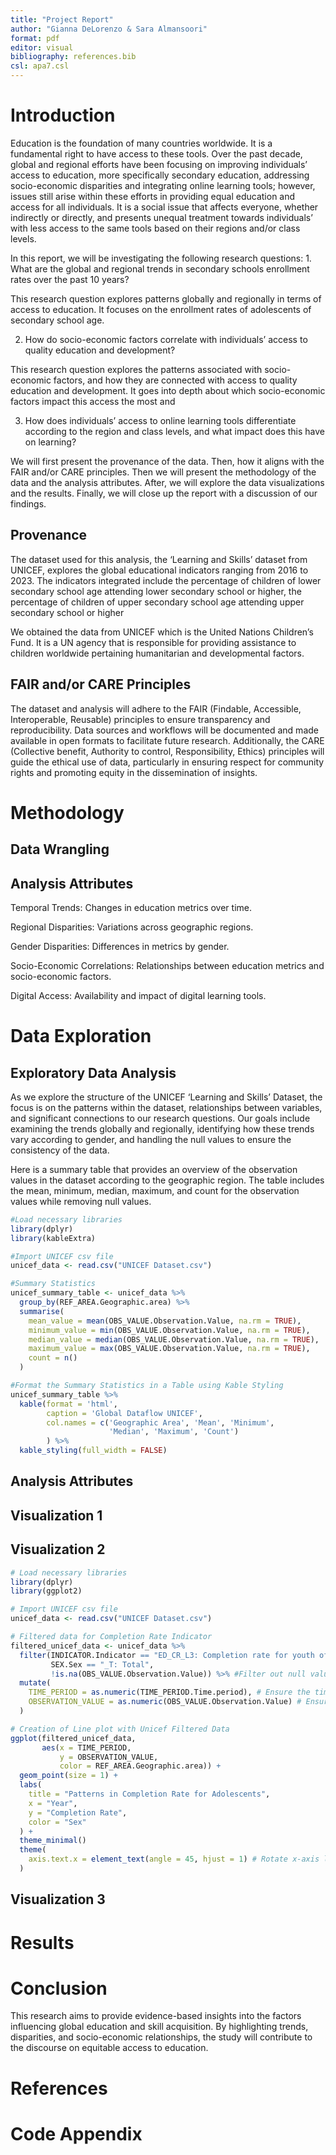```yaml
---
title: "Project Report"
author: "Gianna DeLorenzo & Sara Almansoori"
format: pdf
editor: visual
bibliography: references.bib  
csl: apa7.csl  
---
```


# Introduction

Education is the foundation of many countries worldwide. It is a fundamental right to have access to these tools. Over the past decade, global and regional efforts have been focusing on improving individuals' access to education, more specifically secondary education, addressing socio-economic disparities and integrating online learning tools; however, issues still arise within these efforts in providing equal education and access for all individuals. It is a social issue that affects everyone, whether indirectly or directly, and presents unequal treatment towards individuals' with less access to the same tools based on their regions and/or class levels.

In this report, we will be investigating the following research questions: 1. What are the global and regional trends in secondary schools enrollment rates over the past 10 years?

This research question explores patterns globally and regionally in terms of access to education. It focuses on the enrollment rates of adolescents of secondary school age.

2.  How do socio-economic factors correlate with individuals' access to quality education and development?

This research question explores the patterns associated with socio-economic factors, and how they are connected with access to quality education and development. It goes into depth about which socio-economic factors impact this access the most and

3.  How does individuals' access to online learning tools differentiate according to the region and class levels, and what impact does this have on learning?

We will first present the provenance of the data. Then, how it aligns with the FAIR and/or CARE principles. Then we will present the methodology of the data and the analysis attributes. After, we will explore the data visualizations and the results. Finally, we will close up the report with a discussion of our findings.

## Provenance

The dataset used for this analysis, the 'Learning and Skills' dataset from UNICEF, explores the global educational indicators ranging from 2016 to 2023. The indicators integrated include the percentage of children of lower secondary school age attending lower secondary school or higher, the percentage of children of upper secondary school age attending upper secondary school or higher

We obtained the data from UNICEF which is the United Nations Children's Fund. It is a UN agency that is responsible for providing assistance to children worldwide pertaining humanitarian and developmental factors.

## FAIR and/or CARE Principles

The dataset and analysis will adhere to the FAIR (Findable, Accessible, Interoperable, Reusable) principles to ensure transparency and reproducibility. Data sources and workflows will be documented and made available in open formats to facilitate future research. Additionally, the CARE (Collective benefit, Authority to control, Responsibility, Ethics) principles will guide the ethical use of data, particularly in ensuring respect for community rights and promoting equity in the dissemination of insights.

# Methodology

## Data Wrangling

## Analysis Attributes

Temporal Trends: Changes in education metrics over time.

Regional Disparities: Variations across geographic regions.

Gender Disparities: Differences in metrics by gender.

Socio-Economic Correlations: Relationships between education metrics and socio-economic factors.

Digital Access: Availability and impact of digital learning tools.

# Data Exploration

## Exploratory Data Analysis

As we explore the structure of the UNICEF 'Learning and Skills' Dataset, the focus is on the patterns within the dataset, relationships between variables, and significant connections to our research questions. Our goals include examining the trends globally and regionally, identifying how these trends vary according to gender, and handling the null values to ensure the consistency of the data. 

Here is a summary table that provides an overview of the observation values in the dataset according to the geographic region. The table includes the mean, minimum, median, maximum, and count for the observation values while removing null values.

```r

#Load necessary libraries
library(dplyr)
library(kableExtra)

#Import UNICEF csv file
unicef_data <- read.csv("UNICEF Dataset.csv")

#Summary Statistics
unicef_summary_table <- unicef_data %>%
  group_by(REF_AREA.Geographic.area) %>%
  summarise(
    mean_value = mean(OBS_VALUE.Observation.Value, na.rm = TRUE),
    minimum_value = min(OBS_VALUE.Observation.Value, na.rm = TRUE),
    median_value = median(OBS_VALUE.Observation.Value, na.rm = TRUE),
    maximum_value = max(OBS_VALUE.Observation.Value, na.rm = TRUE),
    count = n()
  )

#Format the Summary Statistics in a Table using Kable Styling
unicef_summary_table %>%
  kable(format = 'html',
        caption = 'Global Dataflow UNICEF',
        col.names = c('Geographic Area', 'Mean', 'Minimum', 
                      'Median', 'Maximum', 'Count')
        ) %>%
  kable_styling(full_width = FALSE)

```


## Analysis Attributes

## Visualization 1

## Visualization 2

```r

# Load necessary libraries
library(dplyr)
library(ggplot2)

# Import UNICEF csv file
unicef_data <- read.csv("UNICEF Dataset.csv")

# Filtered data for Completion Rate Indicator
filtered_unicef_data <- unicef_data %>%
  filter(INDICATOR.Indicator == "ED_CR_L3: Completion rate for youth of upper secondary education school age",
         SEX.Sex == "_T: Total",
         !is.na(OBS_VALUE.Observation.Value)) %>% #Filter out null values 
  mutate(
    TIME_PERIOD = as.numeric(TIME_PERIOD.Time.period), # Ensure the time period is numeric
    OBSERVATION_VALUE = as.numeric(OBS_VALUE.Observation.Value) # Ensure observation values are numeric
  )

# Creation of Line plot with Unicef Filtered Data
ggplot(filtered_unicef_data,
       aes(x = TIME_PERIOD, 
           y = OBSERVATION_VALUE,
           color = REF_AREA.Geographic.area)) +
  geom_point(size = 1) +
  labs(
    title = "Patterns in Completion Rate for Adolescents",
    x = "Year",
    y = "Completion Rate",
    color = "Sex"
  ) +
  theme_minimal()
  theme(
    axis.text.x = element_text(angle = 45, hjust = 1) # Rotate x-axis labels
  )

```

## Visualization 3

# Results

# Conclusion

This research aims to provide evidence-based insights into the factors influencing global education and skill acquisition. By highlighting trends, disparities, and socio-economic relationships, the study will contribute to the discourse on equitable access to education. 

# References

# Code Appendix

```r

```
